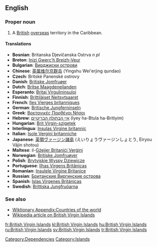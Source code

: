 ==English==
{{wikipedia}}

===Proper noun===
{{en-proper noun|sg=[[British]] [[Virgin Islands]]}}

# A [[British]] [[overseas]] territory in the Caribbean.

====Translations====

* '''Bosnian''': Britanska Djevičanska Ostrva ''n pl''
* '''Breton''': [[Inizi Gwerc'h Breizh-Veur]]
* '''Bulgarian''': [[Вирджиски острови]]
* '''Chinese''': [[英属维尔京群岛]] (Yingshu Wei'erjing qundao)
* '''Czech''': Britské Panenské ostrovy  {{p}}
* '''Danish''': [[Britiske Jomfruøer]]
* '''Dutch''': [[Britse Maagdeneilanden]]
* '''Esperanto''': [[Britaj Virgulininsuloj]]
* '''Finnish''': [[Brittiläiset Neitsytsaaret]]
* '''French''': [[Iles Vierges britanniques]]
* '''German''': [[Britische Jungferninseln]]
* '''Greek''': [[Βρετανικές Παρθένοι Νήσοι]]
* '''Hebrew''': [[איי הבתולה הבריטיים]] (Iyey ha-Btula ha-Britiyim)
* '''Hungarian''': [[Brit Virgin-szigetek]]
* '''Interlingua''': [[Insulas Virgine britannic]]
* '''Italian''': [[Isole Vergini britanniche]]
* '''Japanese''': [[英領ヴァージン諸島]] (えいりょうヴァージンしょとう, Eiryou Vājin shotou)
* '''Maltese''': il-[[Gżejjer Britaniċi Verġini]]
* '''Norwegian''': [[Britiske Jomfruøyer]]
* '''Polish''': [[Brytyjskie Wyspy Dziewicze]]
* '''Portuguese''': [[Ilhas Virgens Britânicas]]
* '''Romanian''': [[Insulele Virgine Britanice]]
* '''Russian''': [[Бритaнскиe Виргинские острова]]
* '''Spanish''': [[Islas Vírgenes Británicas]]
* '''Swedish''': [[Brittiska Jungfruöarna]]

===See also===
* [[Wiktionary Appendix:Countries of the world]]
* [[w:British Virgin Islands|Wikipedia article on British Virgin Islands]]

[[Category:Dependencies]]
[[Category:Islands]]

[[fr:British Virgin Islands]]
[[kl:British Virgin Islands]]
[[hu:British Virgin Islands]]
[[ru:British Virgin Islands]]
[[sv:British Virgin Islands]]
[[tr:British Virgin Islands]]